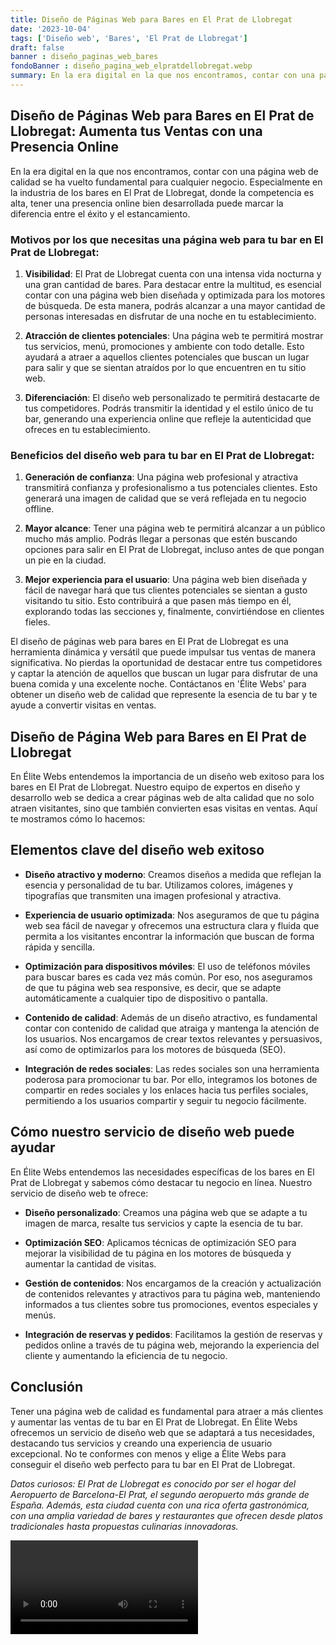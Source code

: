 ```yaml
---
title: Diseño de Páginas Web para Bares en El Prat de Llobregat
date: '2023-10-04'
tags: ['Diseño web', 'Bares', 'El Prat de Llobregat']
draft: false
banner : diseño_paginas_web_bares
fondoBanner : diseño_pagina_web_elpratdellobregat.webp
summary: En la era digital en la que nos encontramos, contar con una página web de calidad se ha vuelto fundamental para cualquier negocio. Especialmente en la industria de los bares en El Prat de Llobregat, donde la competencia es alta, tener una presencia online bien desarrollada puede marcar la diferencia entre el éxito y el estancamiento.
---
```


## Diseño de Páginas Web para Bares en El Prat de Llobregat: Aumenta tus Ventas con una Presencia Online

En la era digital en la que nos encontramos, contar con una página web de calidad se ha vuelto fundamental para cualquier negocio. Especialmente en la industria de los bares en El Prat de Llobregat, donde la competencia es alta, tener una presencia online bien desarrollada puede marcar la diferencia entre el éxito y el estancamiento.

### Motivos por los que necesitas una página web para tu bar en El Prat de Llobregat:

1. **Visibilidad**: El Prat de Llobregat cuenta con una intensa vida nocturna y una gran cantidad de bares. Para destacar entre la multitud, es esencial contar con una página web bien diseñada y optimizada para los motores de búsqueda. De esta manera, podrás alcanzar a una mayor cantidad de personas interesadas en disfrutar de una noche en tu establecimiento.

2. **Atracción de clientes potenciales**: Una página web te permitirá mostrar tus servicios, menú, promociones y ambiente con todo detalle. Esto ayudará a atraer a aquellos clientes potenciales que buscan un lugar para salir y que se sientan atraídos por lo que encuentren en tu sitio web.

3. **Diferenciación**: El diseño web personalizado te permitirá destacarte de tus competidores. Podrás transmitir la identidad y el estilo único de tu bar, generando una experiencia online que refleje la autenticidad que ofreces en tu establecimiento.

### Beneficios del diseño web para tu bar en El Prat de Llobregat:

1. **Generación de confianza**: Una página web profesional y atractiva transmitirá confianza y profesionalismo a tus potenciales clientes. Esto generará una imagen de calidad que se verá reflejada en tu negocio offline.

2. **Mayor alcance**: Tener una página web te permitirá alcanzar a un público mucho más amplio. Podrás llegar a personas que estén buscando opciones para salir en El Prat de Llobregat, incluso antes de que pongan un pie en la ciudad.

3. **Mejor experiencia para el usuario**: Una página web bien diseñada y fácil de navegar hará que tus clientes potenciales se sientan a gusto visitando tu sitio. Esto contribuirá a que pasen más tiempo en él, explorando todas las secciones y, finalmente, convirtiéndose en clientes fieles.

El diseño de páginas web para bares en El Prat de Llobregat es una herramienta dinámica y versátil que puede impulsar tus ventas de manera significativa. No pierdas la oportunidad de destacar entre tus competidores y captar la atención de aquellos que buscan un lugar para disfrutar de una buena comida y una excelente noche. Contáctanos en 'Élite Webs' para obtener un diseño web de calidad que represente la esencia de tu bar y te ayude a convertir visitas en ventas.

<GifSeo />

<Cta />

## Diseño de Página Web para Bares en El Prat de Llobregat

En Élite Webs entendemos la importancia de un diseño web exitoso para los bares en El Prat de Llobregat. Nuestro equipo de expertos en diseño y desarrollo web se dedica a crear páginas web de alta calidad que no solo atraen visitantes, sino que también convierten esas visitas en ventas. Aquí te mostramos cómo lo hacemos:

## Elementos clave del diseño web exitoso

- **Diseño atractivo y moderno**: Creamos diseños a medida que reflejan la esencia y personalidad de tu bar. Utilizamos colores, imágenes y tipografías que transmiten una imagen profesional y atractiva.

- **Experiencia de usuario optimizada**: Nos aseguramos de que tu página web sea fácil de navegar y ofrecemos una estructura clara y fluida que permita a los visitantes encontrar la información que buscan de forma rápida y sencilla.

- **Optimización para dispositivos móviles**: El uso de teléfonos móviles para buscar bares es cada vez más común. Por eso, nos aseguramos de que tu página web sea responsive, es decir, que se adapte automáticamente a cualquier tipo de dispositivo o pantalla.

- **Contenido de calidad**: Además de un diseño atractivo, es fundamental contar con contenido de calidad que atraiga y mantenga la atención de los usuarios. Nos encargamos de crear textos relevantes y persuasivos, así como de optimizarlos para los motores de búsqueda (SEO).

- **Integración de redes sociales**: Las redes sociales son una herramienta poderosa para promocionar tu bar. Por ello, integramos los botones de compartir en redes sociales y los enlaces hacia tus perfiles sociales, permitiendo a los usuarios compartir y seguir tu negocio fácilmente.

## Cómo nuestro servicio de diseño web puede ayudar

En Élite Webs entendemos las necesidades específicas de los bares en El Prat de Llobregat y sabemos cómo destacar tu negocio en línea. Nuestro servicio de diseño web te ofrece:

- **Diseño personalizado**: Creamos una página web que se adapte a tu imagen de marca, resalte tus servicios y capte la esencia de tu bar.

- **Optimización SEO**: Aplicamos técnicas de optimización SEO para mejorar la visibilidad de tu página en los motores de búsqueda y aumentar la cantidad de visitas.

- **Gestión de contenidos**: Nos encargamos de la creación y actualización de contenidos relevantes y atractivos para tu página web, manteniendo informados a tus clientes sobre tus promociones, eventos especiales y menús.

- **Integración de reservas y pedidos**: Facilitamos la gestión de reservas y pedidos online a través de tu página web, mejorando la experiencia del cliente y aumentando la eficiencia de tu negocio.

## Conclusión

Tener una página web de calidad es fundamental para atraer a más clientes y aumentar las ventas de tu bar en El Prat de Llobregat. En Élite Webs ofrecemos un servicio de diseño web que se adaptará a tus necesidades, destacando tus servicios y creando una experiencia de usuario excepcional. No te conformes con menos y elige a Élite Webs para conseguir el diseño web perfecto para tu bar en El Prat de Llobregat.

*Datos curiosos: El Prat de Llobregat es conocido por ser el hogar del Aeropuerto de Barcelona-El Prat, el segundo aeropuerto más grande de España. Además, esta ciudad cuenta con una rica oferta gastronómica, con una amplia variedad de bares y restaurantes que ofrecen desde platos tradicionales hasta propuestas culinarias innovadoras.*

<Video />

<CtaBot job='Bares' city='El Prat de Llobregat'/>

<Gmaps query='El Prat de Llobregat+españa+maps' />